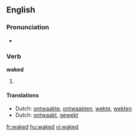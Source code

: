 ==English==

===Pronunciation===
*{{IPA|/'weɪkt/}}

===Verb===
'''waked'''
# {{past of|[[wake]]}}

====Translations====
*Dutch: [[ontwaakte]], [[ontwaakten]], [[wekte]], [[wekten]]
*Dutch: [[ontwaakt]], [[gewekt]]

[[fr:waked]]
[[hu:waked]]
[[vi:waked]]
